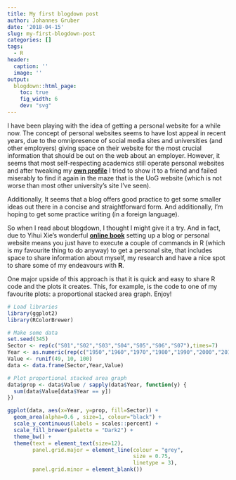 ```yaml
---
title: My first blogdown post
author: Johannes Gruber
date: '2018-04-15'
slug: my-first-blogdown-post
categories: []
tags:
  - R
header:
  caption: ''
  image: ''
output:
  blogdown::html_page:
    toc: true
    fig_width: 6
    dev: "svg"
---
```

I have been playing with the idea of getting a personal website for a while now. The concept of personal websites seems to have lost appeal in recent years, due to the omnipresence of social media sites and universities (and other employers) giving space on their website for the most crucial information that should be out on the web about an employer. However, it seems that most self-respecting academics still operate personal websites and after tweaking my [**own profile**](https://www.gla.ac.uk/schools/socialpolitical/research/students/johannesgruber/) I tried to show it to a friend and failed miserably to find it again in the maze that is the UoG website (which is not worse than most other university's site I've seen).

Additionally, It seems that a blog offers good practice to get some smaller ideas out there in a concise and straightforward form. And additionally, I'm hoping to get some practice writing (in a foreign language).

So when I read about blogdown, I thought I might give it a try. And in fact, due to Yihui Xie's wonderful [**online book**](https://bookdown.org/yihui/bookdown/) setting up a blog or personal website means you just have to execute a couple of commands in R (which is my favourite thing to do anyway) to get a personal site, that includes space to share information about myself, my research and have a nice spot to share some of my endeavours with **R**.

One major upside of this approach is that it is quick and easy to share R code and the plots it creates. This, for example, is the code to one of my favourite plots: a proportional stacked area graph. Enjoy!

```r
# Load libraries
library(ggplot2)
library(RColorBrewer)

# Make some data
set.seed(345)
Sector <- rep(c("S01","S02","S03","S04","S05","S06","S07"),times=7)
Year <- as.numeric(rep(c("1950","1960","1970","1980","1990","2000","2010"),each=7))
Value <- runif(49, 10, 100)
data <- data.frame(Sector,Year,Value)

# Plot proportional stacked area graph
data$prop <- data$Value / sapply(data$Year, function(y) {
  sum(data$Value[data$Year == y])
})

ggplot(data, aes(x=Year, y=prop, fill=Sector)) + 
  geom_area(alpha=0.6 , size=1, colour="black") +
  scale_y_continuous(labels = scales::percent) +
  scale_fill_brewer(palette = "Dark2") +
  theme_bw() +
  theme(text = element_text(size=12),
        panel.grid.major = element_line(colour = "grey",
                                        size = 0.75, 
                                        linetype = 3),
        panel.grid.minor = element_blank())


```
